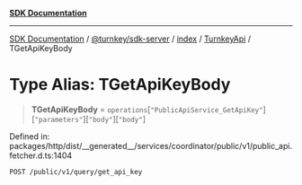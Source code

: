 [**SDK Documentation**](../../../../../../README.mdx)

***

[SDK Documentation](../../../../../../packages.mdx) / [@turnkey/sdk-server](../../../../README.mdx) / [index](../../../README.mdx) / [TurnkeyApi](../README.mdx) / TGetApiKeyBody

# Type Alias: TGetApiKeyBody

> **TGetApiKeyBody** = `operations`\[`"PublicApiService_GetApiKey"`\]\[`"parameters"`\]\[`"body"`\]\[`"body"`\]

Defined in: packages/http/dist/\_\_generated\_\_/services/coordinator/public/v1/public\_api.fetcher.d.ts:1404

`POST /public/v1/query/get_api_key`
